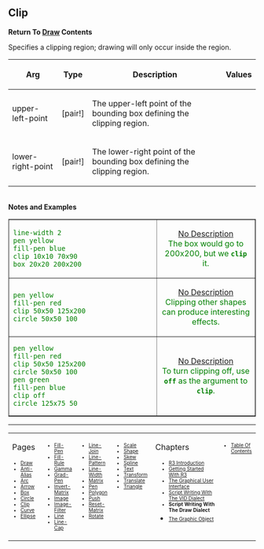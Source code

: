 == Clip== 

'''Return To [[Draw]] Contents'''

Specifies a clipping region; drawing will only occur inside the region.

{| cellspacing="1" cellpadding="4" border="0" style="background: black; color: black"
! bgcolor="silver" | Arg 
! bgcolor="silver" | Type 
! bgcolor="silver" | Description
! bgcolor="silver" | Values
|- 
| bgcolor="white" | upper-left-point
| bgcolor="white" | [pair!]
| bgcolor="white" | The upper-left point of the bounding box defining the clipping region.
| bgcolor="white" | 
|- 
| bgcolor="white" | lower-right-point
| bgcolor="white" | [pair!]
| bgcolor="white" | The lower-right point of the bounding box defining the clipping region.
| bgcolor="white" | 
|}
<br>'''Notes and Examples'''

<TABLE style="color:green; background-color:#fffffcc;" cellpadding="20" cellspacing="0" border="1" width=100%><TR>
<TD WIDTH=60%>

<pre>
line-width 2
pen yellow
fill-pen blue
clip 10x10 70x90
box 20x20 200x200
</pre>

</TD>
<TD align=center valign=MIDDLE>[[images/CLIP-1b.png|No Description]]<BR>
The box would go to 200x200, but we <b><tt>clip</tt></b> it.</TD>
</TR><TR>

<TD WIDTH=60%>

<pre>
pen yellow
fill-pen red
clip 50x50 125x200
circle 50x50 100
</pre>

</TD>
<TD align=center valign=MIDDLE>[[images/CLIP-2b.png|No Description]] <BR>
Clipping other shapes can produce interesting effects.</TD>
</TR><TR>

<TD WIDTH=60%>

<pre>
pen yellow
fill-pen red
clip 50x50 125x200
circle 50x50 100
pen green
fill-pen blue
clip off
circle 125x75 50
</pre>

</TD>
<TD align=center valign=MIDDLE>[[images/CLIP-3b.png|No Description]] <br>
To turn clipping off, use <b><tt>off</tt></b> as the argument to <b><tt>clip</tt></b>.</TD>
</TR>
</TABLE>



----
<TABLE WIDTH=100%><TR><TD ALIGN=LEFT VALIGN=TOP WIDTH=14%>
Pages
<font size=1>
*[[Draw]]
*[[Anti-Alias]]
*[[Arc]]
*[[Arrow]]
*[[Box]]
*[[Circle]]
*[[Clip]]
*[[Curve]]
*[[Ellipse]]
</font></TD>

<TD ALIGN=LEFT VALIGN=TOP WIDTH=14%>


<font size=1>
*[[Fill-Pen]]
*[[Fill-Rule]]
*[[Gamma]]
*[[Grad-Pen]]
*[[Invert-Matrix]]
*[[Image]]
*[[Image-Filter]]
*[[Line]]
*[[Line-Cap]]

</font></TD>

<TD ALIGN=LEFT VALIGN=TOP WIDTH=14%>


<font size=1>
*[[Line-Join]]
*[[Line-Pattern]]
*[[Line-Width]]
*[[Matrix]]
*[[Pen]]
*[[Polygon]]
*[[Push]]
*[[Reset-Matrix]]
*[[Rotate]]
</font></TD>

<TD ALIGN=LEFT VALIGN=TOP WIDTH=14%>


<font size=1>
*[[Scale]]
*[[Shape]]
*[[Skew]]
*[[Spline]]
*[[Text]]
*[[Transform]]
*[[Translate]]
*[[Triangle]]
</font></TD>

<TD ALIGN=LEFT VALIGN=TOP width=30%>
Chapters
<font size=1>
*[[R3 Introduction]]
*[[Getting Started With R3]]
*[[The Graphical User Interface]]
*[[Script Writing With The Visual Interface Dialect|Script Writing With The VID Dialect]]
*'''Script Writing With The Draw Dialect'''
*[[The Graphic Object]]</font></TD>

<TD ALIGN=LEFT VALIGN=TOP WIDTH=14%>
<font size=1>
*[[Table Of Contents]]
</font></TD>
</TR></TABLE>